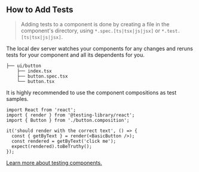 ## How to Add Tests

> Adding tests to a component is done by creating a file in the component's directory, using `*.spec.[ts|tsx|js|jsx]` or `*.test.[ts|tsx|js|jsx]`.

The local dev server watches your components for any changes and reruns tests for your component and all its dependents for you.

```bash{5}
├── ui/button
    ├── index.tsx
    ├── button.spec.tsx
    └── button.tsx
```

It is highly recommended to use the component compositions as test samples.

```tsx {4} title="button.tsx"
import React from 'react';
import { render } from '@testing-library/react';
import { Button } from './button.composition';

it('should render with the correct text', () => {
  const { getByText } = render(<BasicButton />);
  const rendered = getByText('click me');
  expect(rendered).toBeTruthy();
});
```

[Learn more about testing components.](https://harmony-docs.bit.dev/building-with-bit/testing-components)
